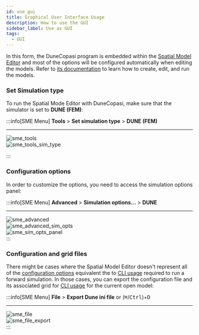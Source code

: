 ```yaml
---
id: use_gui
title: Graphical User Interface Usage
description: How to use the GUI
sidebar_label: Use as GUI
tags:
  - GUI
---
```



In this form, the DuneCopasi program is embedded within the [Spatial Model Editor](/spatial_model_editor) and
most of the options will be configured automatically when editing the models. Refer to [its documentation](https://spatial-model-editor.readthedocs.io) to
learn how to create, edit, and run the models.

### Set Simulation type

To run the Spatial Mode Editor with DuneCopasi, make sure that the simulator is set to **DUNE (FEM)**:

:::info[SME Menu]
**Tools** > **Set simulation type** > **DUNE (FEM)**
<hr />
<div style={{overflow: "hidden"}}>
<img src="/img/sme_opts/tools.png" alt="sme_tools"/>
<div style={{float: "right", width:"72%", marginTop:"-4.2%"}}>
<img src="/img/sme_opts/tools_sim_type.png" alt="sme_tools_sim_type"/>
</div>
</div>


:::

### Configuration options

In order to customize the options, you need to access the simulation options panel:

:::info[SME Menu]
**Advanced** > **Simulation options...** > **DUNE**
<hr />
<div style={{overflow: "hidden"}}>
<img src="/img/sme_opts/advanced.png" alt="sme_advanced"/>
<div style={{float: "right", width:"45%", marginRight: "-5%", marginTop:"-5%"}}>
<img src="/img/sme_opts/advanced_sim.png" alt="sme_advanced_sim_opts"/>
</div>
<div style={{float: "right", marginTop:"-10%"}}>
<img src="/img/sme_opts/sim_opts_panel.png" alt="sme_sim_opts_panel"/>
<div>
</div>
</div>
</div>
:::


### Configuration and grid files

There might be cases where the Spatial Model Editor doesn't represent all of the [configuration options](#configuration-options)
equivalent the to [CLI usage](use_cli) required to run a forward simulation.
In those cases, you can export the configuration file and its associated grid for [CLI usage](use_cli) for the current open model:

:::info[SME Menu]
**File** > **Export Dune ini file**  or (<kbd>⌘</kbd>/<kbd>Ctrl</kbd>)+<kbd>D</kbd>
<hr />
<div style={{overflow: "hidden"}}>
<img src="/img/sme_opts/file.png" alt="sme_file"/>
<div style={{float: "right", width:"55%", marginRight: "19%", marginTop:"-4.8%"}}>
<img src="/img/sme_opts/file_export.png" alt="sme_file_export"/>
</div>
</div>
:::

